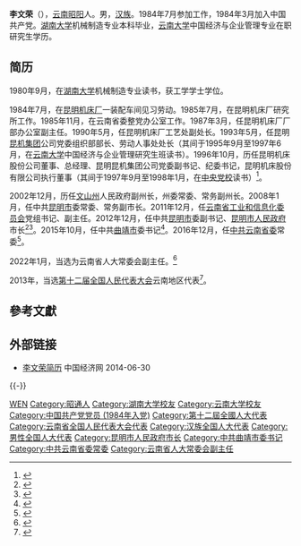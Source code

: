 {{not|李文亮}}
'''李文荣'''（{{bd|1962年|10月||catIdx=Li李}}），[[云南|云南]][[昭阳|昭阳]]人。男，[[汉族|汉族]]。1984年7月参加工作，1984年3月加入中国共产党。[[湖南大学|湖南大学]]机械制造专业本科毕业，[[云南大学|云南大学]]中国经济与企业管理专业在职研究生学历。

== 简历 ==
1980年9月，在[[湖南大学|湖南大学]]机械制造专业读书，获工学学士学位。

1984年7月，在[[昆明机床厂|昆明机床厂]]一装配车间见习劳动。1985年7月，在昆明机床厂研究所工作。1985年11月，在云南省委整党办公室工作。1987年3月，任昆明机床厂厂部办公室副主任。1990年5月，任昆明机床厂工艺处副处长。1993年5月，任昆明[[昆机集团|昆机集团]]公司党委组织部部长、劳动人事处处长（其间于1995年9月至1997年6月，在[[云南大学|云南大学]]中国经济与企业管理研究生班读书）。1996年10月，历任昆明机床股份公司董事、总经理、昆明昆机集团公司党委副书记、纪委书记，昆明机床股份有限公司执行董事（其间于1997年9月至1998年1月，在[[中央党校|中央党校]]读书）<ref>{{cite web|accessdate=2015-10-12|url=http://renshi.people.com.cn/n/2012/1227/c139617-20030969.html|title=李文荣当选为新一届昆明市人民政府市长|publisher=人民网|archive-date=2019-08-13|archive-url=https://web.archive.org/web/20190813182927/http://renshi.people.com.cn/n/2012/1227/c139617-20030969.html|dead-url=no}}</ref>。

2002年12月，历任[[文山州|文山州]]人民政府副州长，州委常委、常务副州长。2008年1月，任中共[[昆明市|昆明市]]委常委、常务副市长。2011年12月，任[[云南省工业和信息化委员会|云南省工业和信息化委员会]]党组书记、副主任。2012年12月，任中共[[昆明市|昆明市]]委副书记、[[昆明市人民政府|昆明市人民政府]]市长<ref>{{cite web|accessdate=2014-06-24|url=http://www.ce.cn/xwzx/gnsz/gdxw/201212/26/t20121226_23978462.shtml|title=李文荣当选云南省昆明市长|publisher=中国经济网|archive-url=https://web.archive.org/web/20140725172623/http://www.ce.cn/xwzx/gnsz/gdxw/201212/26/t20121226_23978462.shtml|archive-date=2014-07-25|dead-url=yes}}</ref><ref>{{cite web|accessdate=2014-07-17|url=http://district.ce.cn/zt/zlk/bg/201402/13/t20140213_2293800.shtml|title=昆明市政府工作报告 (2014年1月12日 李文荣)|publisher=中国经济网|archive-date=2019-08-12|archive-url=https://web.archive.org/web/20190812073420/http://district.ce.cn/zt/zlk/bg/201402/13/t20140213_2293800.shtml|dead-url=no}}</ref>。2015年10月，任中共[[曲靖市|曲靖市]]委书记<ref>{{cite web|accessdate=2015-10-12|url=http://www.thepaper.cn/newsDetail_forward_1384381|title=昆明市长李文荣拟任曲靖市委书记，前任锁飞因突发疾病去世|publisher=澎湃新闻|archive-date=2019-08-12|archive-url=https://web.archive.org/web/20190812085651/http://www.thepaper.cn/newsDetail_forward_1384381|dead-url=no}}</ref>。2016年12月，任[[中共云南省委|中共云南省委]]常委<ref>{{cite web|url=http://district.ce.cn/newarea/sddy/201612/23/t20161223_19060759.shtml|title=刘慧晏、张太原、杨宁、李文荣新任云南省委常委 钟勉等6人不再担任|publisher=中国经济网|accessdate=2016-12-23|archive-date=2020-12-19|archive-url=https://web.archive.org/web/20201219182653/http://district.ce.cn/newarea/sddy/201612/23/t20161223_19060759.shtml|dead-url=no}}</ref>。

2022年1月，当选为云南省人大常委会副主任。<ref>{{cite web |author1=云南省人大 |title=王宁当选云南省人大常委会主任 李小三、宗国英、李文荣当选副主任 |url=http://district.ce.cn/newarea/sddy/202201/23/t20220123_37280682.shtml |website=中国经济网地方党政领导资料库 |accessdate=2022-01-23 |archive-date=2022-02-11 |archive-url=https://web.archive.org/web/20220211075544/http://district.ce.cn/newarea/sddy/202201/23/t20220123_37280682.shtml }}</ref>

2013年，当选[[第十二届全国人民代表大会|第十二届全国人民代表大会]]云南地区代表<ref>{{cite news|title=全国人大代表信息-李文荣|url= http://210.82.31.1:8084/delegate/viewDelegate.action?dbid=122345|accessdate=2013-04-05|newspaper=全国人大网}}{{Dead link|date=2020年1月 |bot=InternetArchiveBot |fix-attempted=yes }}</ref>。

==參考文獻==
{{reflist}}
==外部链接==
*[http://district.ce.cn/newarea/sddy/201212/27/t20121227_23980740.shtml 李文荣简历] {{Wayback|url=http://district.ce.cn/newarea/sddy/201212/27/t20121227_23980740.shtml |date=20190811053327 }} 中国经济网 2014-06-30

{{-}}
{{start box}}
{{s-ppo|cpc}}
{{s-before|{{Box|[[锁飞|锁 飞]]}}}}
{{s-title|[[中国共产党曲靖市委员会|中国共产党曲靖市委员会]]书记|2015年10月—2021年12月}}
{{s-after|[[李石松|李石松]]}}
{{s-gov|prc}}
{{s-before|[[张祖林|张祖林]]}}
{{s-title|[[昆明市人民政府|昆明市人民政府]]市长|2012年12月—2015年10月}}
{{s-after|[[王喜良|王喜良]]}}
{{end box}}

{{云南省领导人}}
{{云南政治|党派}}

{{DEFAULTSORT:Li李}}
[[Category:李姓|WEN]]
[[Category:昭通人|Category:昭通人]]
[[Category:湖南大学校友|Category:湖南大学校友]]
[[Category:云南大学校友|Category:云南大学校友]]
[[Category:中国共产党党员_(1984年入党)|Category:中国共产党党员 (1984年入党)]]
[[Category:第十二屆全國人大代表|Category:第十二屆全國人大代表]]
[[Category:云南省全国人民代表大会代表|Category:云南省全国人民代表大会代表]]
[[Category:汉族全国人大代表|Category:汉族全国人大代表]]
[[Category:男性全国人大代表|Category:男性全国人大代表]]
[[Category:昆明市人民政府市长|Category:昆明市人民政府市长]]
[[Category:中共曲靖市委书记|Category:中共曲靖市委书记]]
[[Category:中共云南省委常委|Category:中共云南省委常委]]
[[Category:云南省人大常委会副主任|Category:云南省人大常委会副主任]]